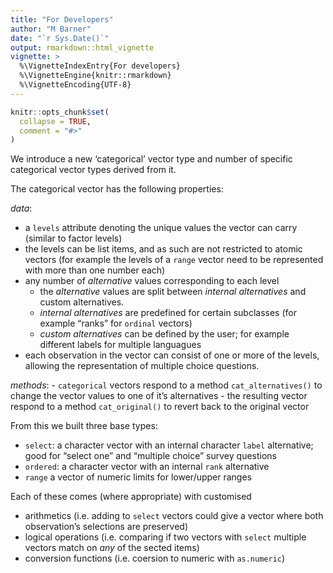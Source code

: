 ```yaml
---
title: "For Developers"
author: "M Barner"
date: "`r Sys.Date()`"
output: rmarkdown::html_vignette
vignette: >
  %\VignetteIndexEntry{For developers}
  %\VignetteEngine{knitr::rmarkdown}
  %\VignetteEncoding{UTF-8}
---
```


```r
knitr::opts_chunk$set(
  collapse = TRUE,
  comment = "#>"
)
```


We introduce a new 'categorical' vector type and number of specific categorical vector types derived from it.

The categorical vector has the following properties:

*data*:

- a `levels` attribute denoting the unique values the vector can carry (similar to factor levels)
- the levels can be list items, and as such are not restricted to atomic vectors (for example the levels of a `range` vector need to be represented with more than one number each) 
- any number of _alternative_ values corresponding to each level
    - the _alternative_ values are split between _internal alternatives_ and custom alternatives.
    - _internal alternatives_ are predefined for certain subclasses (for example "ranks" for `ordinal` vectors)
    - _custom alternatives_ can be defined by the user; for example different labels for multiple languagues
- each observation in the vector can consist of one or more of the levels, allowing the representation of multiple choice questions.

*methods*:
- `categorical` vectors respond to a method `cat_alternatives()` to change the vector values to one of it's alternatives
-   the resulting vector respond to a method `cat_original()` to revert back to the original vector



From this we built three base types:

- `select`: a character vector with an internal character `label` alternative; good for "select one" and "multiple choice" survey questions
- `ordered`: a character vector with an internal `rank` alternative
- `range` a vector of numeric limits for lower/upper ranges

Each of these comes (where appropriate) with customised

- arithmetics (i.e. adding to `select` vectors could give a vector where both observation's selections are preserved)
- logical operations (i.e. comparing if two vectors with `select` multiple vectors match on _any_ of the sected items)
- conversion functions (i.e. coersion to numeric with `as.numeric`)

